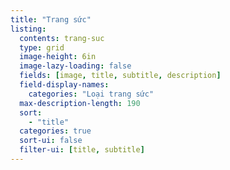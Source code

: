 ```yaml
---
title: "Trang sức"
listing:
  contents: trang-suc
  type: grid
  image-height: 6in
  image-lazy-loading: false
  fields: [image, title, subtitle, description]
  field-display-names:
    categories: "Loại trang sức"
  max-description-length: 190
  sort: 
    - "title"
  categories: true
  sort-ui: false
  filter-ui: [title, subtitle]
---
```

